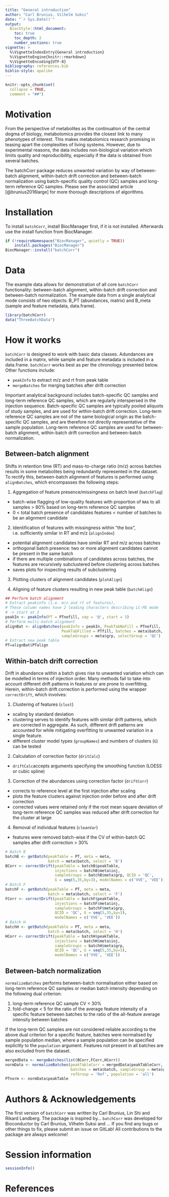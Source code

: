 ```yaml
---
title: "General introduction"
author: "Carl Brunius, Vilhelm Suksi"
date: "`r Sys.Date()`"
output:
  BiocStyle::html_document:
    toc: true
    toc_depth: 2
    number_sections: true
vignette: >
  %\VignetteIndexEntry{General introduction}
  %\VignetteEngine{knitr::rmarkdown}
  %\VignetteEncoding{UTF-8}
bibliography: references.bib
biblio-style: apalike
---
```


```r
knitr::opts_chunk$set(
  collapse = TRUE,
  comment = "##")
```

# Motivation

From the perspective of metabolites as the continuation of the central dogma of biology, metabolomics provides the closest link to many phenotypes of interest. This makes metabolomics research promising in teasing apart the complexities of living systems. However, due to experimental reasons, the data includes non-biological variation which limits quality and reproducibility, especially if the data is obtained from several batches. 

The batchCorr package reduces unwanted variation by way of between-batch alignment, within-batch drift correction and between-batch normalization using batch-specific quality control (QC) samples and long-term reference QC samples. Please see the associated article [@brunius2016large] for more thorough descriptions of algorithms.

# Installation

To install ```batchCorr```, install BiocManager first, if it is not installed. Afterwards use the install function from BiocManager.

```r
if (!requireNamespace("BiocManager", quietly = TRUE))
    install.packages("BiocManager")
BiocManager::install("batchCorr")
```

# Data

The example data allows for demonstration of all core ```batchCorr``` functionality: between-batch alignment, within-batch drift correction and between-batch normalization. The example data from a single analytical mode consists of two objects: B_PT (abundances, matrix) and B_meta (sample and feature metadata, data.frame). 

```r
library(batchCorr)
data("ThreeBatchData")
```

# How it works

```batchCorr``` is designed to work with basic data classes. Adundances are included in a matrix, while sample and feature metadata is included in a data.frame. ```batchCorr``` works best as per the chronology presented below. Other functions include:

- ```peakInfo``` to extract m/z and rt from peak table
- ```mergeBatches``` for merging batches after drift correction

Important analytical background includes batch-specific QC samples and long-term reference QC samples, which are regularly interspersed in the injection sequence. Batch-specific QC samples are typically pooled aliquots of study samples, and are used for within-batch drift correction. Long-term reference QC samples are not of the same biological origin as the batch-specific QC samples, and are therefore not directly representative of the sample population. Long-term reference QC samples are used for between-batch alignment, within-batch drift correction and between-batch normalization.

## Between-batch alignment

Shifts in retention time (RT) and mass-to-charge ratio (m/z) across batches results in some metabolites being redundantly represented in the dataset. To rectify this, between-batch alignment of features is performed using ```alignBatches```, which encompasses the following steps:

1. Aggregation of feature presence/missingness on batch level (```batchFlag```)
- batch-wise flagging of low-quality features with proportion of ```NA```s to all samples > 80% based on long-term reference QC samples
- 0 < total batch presence of candidates features < number of batches to be an alignment candidate
2. Identification of features with missingness within "the box", i.e. sufficiently similar in RT and m/z (```alignIndex```) 
- potential alignment candidates have similar RT and m/z across batches
- orthogonal batch presence: two or more alignment candidates cannot be present in the same batch
- if there are multiple combinations of candidates across batches, the features are recursively subclustered before clustering across batches
- saves plots for inspecting results of subclustering

3. Plotting clusters of alignment candidates (```plotAlign```)

4. Aligning of feature clusters resulting in new peak table  (```batchAlign```)

```r
## Perform batch alignment
# Extract peakinfo (i.e. m/z and rt of features), 
# These column names have 2 leading characters describing LC-MS mode 
# -> start at 3
peakIn <- peakInfo(PT = PTnofill, sep = '@', start = 3) 
# Perform multi-batch alignment
alignBat <- alignBatches(peakInfo = peakIn, PeakTabNoFill = PTnofill,
                         PeakTabFilled = PTfill, batches = meta$batch, 
                         sampleGroups = meta$grp, selectGroup = 'QC')
# Extract new peak table
PT=alignBat$PTalign
```

## Within-batch drift correction
Drift in abundance within a batch gives rise to unwanted variation which can be modelled in terms of injection order. Many methods fail to take into account different drift patterns in features or are prone to overfitting. Herein, within-batch drift correction is performed using the wrapper ```correctDrift```, which involves:

1. Clustering of features (```clust```)
- scaling by standard deviation
- clustering serves to identify features with similar drift patterns, which are corrected in aggregate. As such, different drift patterns are accounted for while mitigating overfitting to unwanted variation in a single feature. 
- different cluster model types (```groupNames```) and numbers of clusters (```G```) can be tested 

2. Calculation of correction factor (```dritCalc```)
- ```driftCalc```accepts arguments specifying the smoothing function (LOESS or cubic spline)

3. Correction of the abundances using correction factor (```driftCorr```)
- corrects to reference level at the first injection after scaling
- plots the feature clusters against injection order before and after drift correction
- corrected values were retained only if the root mean square deviation of long-term reference QC samples was reduced after drift correction for the cluster at large

4. Removal of individual features (```cleanVar```)
- features were removed batch-wise if the CV of within-batch QC samples after drift correction > 30%


```r
# Batch B
batchB <- getBatch(peakTable = PT, meta = meta, 
                   batch = meta$batch, select = 'B')
BCorr <- correctDrift(peakTable = batchB$peakTable, 
                      injections = batchB$meta$inj, 
                      sampleGroups = batchB$meta$grp, QCID = 'QC', 
                      G = seq(5,35,by=3), modelNames = c('VVE', 'VEE'))
# Batch F
batchF <- getBatch(peakTable = PT, meta = meta, 
                   batch = meta$batch, select = 'F')
FCorr <- correctDrift(peakTable = batchF$peakTable, 
                      injections = batchF$meta$inj, 
                      sampleGroups = batchF$meta$grp, 
                      QCID = 'QC', G = seq(5,35,by=3), 
                      modelNames = c('VVE', 'VEE'))
# Batch H
batchH <- getBatch(peakTable = PT, meta = meta, 
                   batch = meta$batch, select = 'H')
HCorr <- correctDrift(peakTable = batchH$peakTable, 
                      injections = batchH$meta$inj, 
                      sampleGroups = batchH$meta$grp, 
                      QCID = 'QC', G = seq(5,35,by=3),
                      modelNames = c('VVE', 'VEE'))
```

## Between-batch normalization

```normalizeBatches``` performs between-batch normalisation either based on long-term reference QC samples or median batch intensity depending on the following dual criterion:

1. long-term reference QC sample CV < 30%
2. fold-change < 5 for the ratio of the average feature intensity of a specific feature between batches to the ratio of the all-feature average intensity between batches

If the long-term QC samples are not considered reliable according to the above dual criterion for a specific feature, batches were normalised by sample population median, where a sample population can be specified explicitly to the ```population``` argument. Features not present in all batches are also excluded from the dataset.

```r
mergedData <- mergeBatches(list(BCorr,FCorr,HCorr))
normData <- normalizeBatches(peakTableCorr = mergedData$peakTableCorr, 
                             batches = meta$batch, sampleGroup = meta$grp,
                             refGroup = 'Ref', population = 'all')
PTnorm <- normData$peakTable
```

# Authors & Acknowledgements

The first version of ```batchCorr``` was written by Carl Brunius, Lin Shi and Rikard Landberg. The package is inspired by...
```batchCorr``` was developed for Bioconductor by Carl Brunius, Vilhelm Suksi and ...
If you find any bugs or other things to fix, please submit an issue on GitLab! All contributions to the package are always welcome!

# Session information

```r
sessionInfo()
```

# References